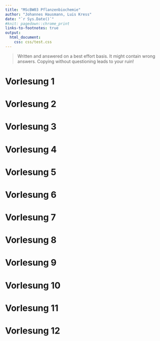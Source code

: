 ```yaml
---
title: "MScBW03 Pflanzenbiochemie"
author: "Johannes Hausmann, Luis Kress"
date: "`r Sys.Date()`"
#knit: pagedown::chrome_print
links-to-footnotes: true
output:
  html_document:
    css: css/test.css
---
```


> Written and answered on a best effort basis. It might contain wrong answers.
> Copying without questioning leads to your ruin!


# Vorlesung 1

# Vorlesung 2

# Vorlesung 3

# Vorlesung 4

# Vorlesung 5

# Vorlesung 6

# Vorlesung 7

# Vorlesung 8

# Vorlesung 9

# Vorlesung 10

# Vorlesung 11

# Vorlesung 12
